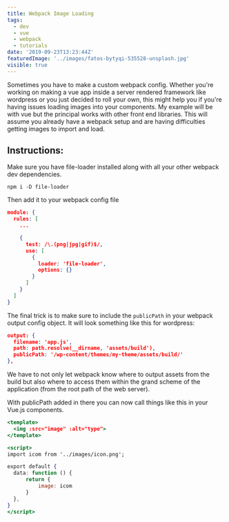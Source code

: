 ```yaml
---
title: Webpack Image Loading
tags:
  - dev
  - vue
  - webpack
  - tutorials
date: '2019-09-23T13:23:44Z'
featuredImage: '../images/fatos-bytyqi-535528-unsplash.jpg'
visible: true
---
```


Sometimes you have to make a custom webpack config. Whether you're working on making a vue app inside
a server rendered framework like wordpress or you just decided to roll your own, this might help you
if you're having issues loading images into your components. My example will be with vue but the principal
works with other front end libraries. This will assume you already have a webpack setup and are having
difficulties getting images to import and load.

## Instructions:

Make sure you have file-loader installed along with all your other webpack dev dependencies.

```shell
npm i -D file-loader
```

Then add it to your webpack config file

```json
module: {
  rules: [
    ...

    {
      test: /\.(png|jpg|gif)$/,
      use: [
        {
          loader: 'file-loader',
          options: {}
        }
      ]
    }
  ]
}
```

The final trick is to make sure to include the `publicPath` in your webpack output config object.
It will look something like this for wordpress:

```json
output: {
  filename: 'app.js',
  path: path.resolve(__dirname, 'assets/build'),
  publicPath: '/wp-content/themes/my-theme/assets/build/'
},
```

We have to not only let webpack know where to output assets from the build but also where to access them within
the grand scheme of the application (from the root path of the web server).

With publicPath added in there you can now call things like this in your Vue.js components.

```jsx
<template>
  <img :src="image" :alt="type">
</template>

<script>
import icom from '../images/icon.png';

export default {
  data: function () {
      return {
          image: icom
      }
  },
}
</script>

```
